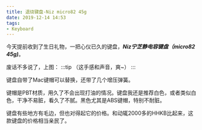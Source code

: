 ```yaml
---
title: 退烧键盘-Niz micro82 45g
date: 2019-12-14 14:53
tags:
- Keyboard
---
```


今天提前收到了生日礼物，一把心仪已久的键盘，***Niz宁芝静电容键盘（micro82 45g)***。

废话不多说了，上图：
:::tip
（这手感和声音，爽~）
:::

<ImgBox src='https://images.shiguangping.com/imgs/201912/20191214_144301.jpg' width='30%' inline/>

<ImgBox src='https://images.shiguangping.com/imgs/201912/20191214_144329.jpg' width='30%' inline />


键盘自带了Mac键帽可以替换，还带了几个增压弹簧。

键帽是PBT材质，用久了不会出现打油的情况。键盘我还是推荐白色，或者类似白色，干净不易脏，看久了不腻。黑色尤其是ABS键帽，特别不耐脏。

<ImgBox src='https://images.shiguangping.com/imgs/201912/20191214_150504.jpg' width='30%' inline />

<ImgBox src='https://images.shiguangping.com/imgs/201912/20191214_151002.jpg' width='30%' inline />


键盘有些地方有毛边，但也对得起它的价格。和动辄2000多的HHKB比起来，这款键盘的价格相当亲民了。

